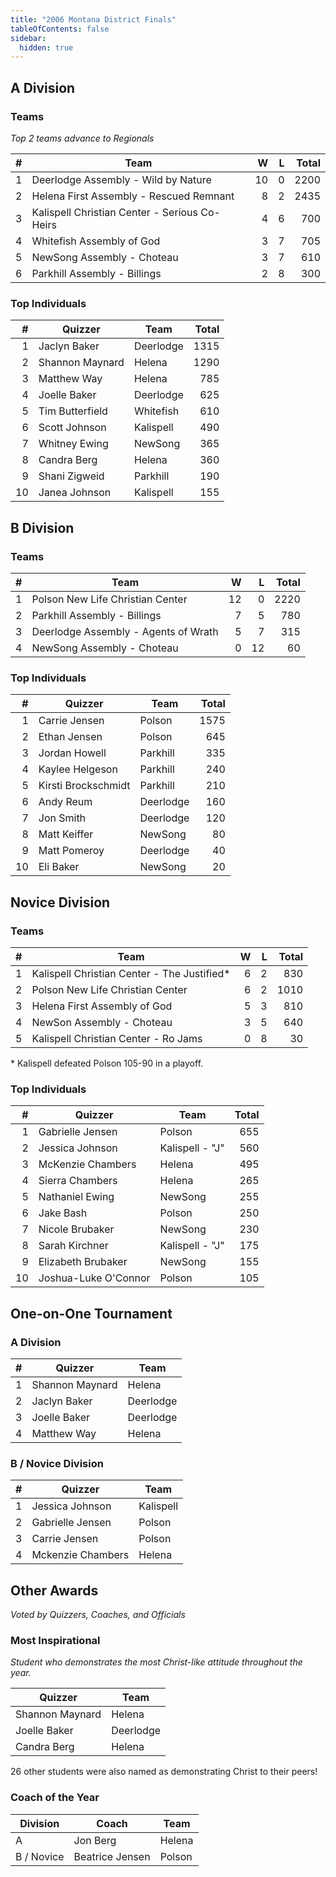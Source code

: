 ```yaml
---
title: "2006 Montana District Finals"
tableOfContents: false
sidebar:
  hidden: true
---
```


## A Division

### Teams

*Top 2 teams advance to Regionals*

|    # | Team                                          |    W |    L | Total |
| ---: | --------------------------------------------- | ---: | ---: | ----: |
|    1 | Deerlodge Assembly - Wild by Nature           |   10 |    0 |  2200 |
|    2 | Helena First Assembly - Rescued Remnant       |    8 |    2 |  2435 |
|    3 | Kalispell Christian Center - Serious Co-Heirs |    4 |    6 |   700 |
|    4 | Whitefish Assembly of God                     |    3 |    7 |   705 |
|    5 | NewSong Assembly - Choteau                    |    3 |    7 |   610 |
|    6 | Parkhill Assembly - Billings                  |    2 |    8 |   300 |

### Top Individuals

|    # | Quizzer         | Team      | Total |
| ---: | --------------- | --------- | ----: |
|    1 | Jaclyn Baker    | Deerlodge |  1315 |
|    2 | Shannon Maynard | Helena    |  1290 |
|    3 | Matthew Way     | Helena    |   785 |
|    4 | Joelle Baker    | Deerlodge |   625 |
|    5 | Tim Butterfield | Whitefish |   610 |
|    6 | Scott Johnson   | Kalispell |   490 |
|    7 | Whitney Ewing   | NewSong   |   365 |
|    8 | Candra Berg     | Helena    |   360 |
|    9 | Shani Zigweid   | Parkhill  |   190 |
|   10 | Janea Johnson   | Kalispell |   155 |

## B Division

### Teams

|    # | Team                                 |    W |    L | Total |
| ---: | ------------------------------------ | ---: | ---: | ----: |
|    1 | Polson New Life Christian Center     |   12 |    0 |  2220 |
|    2 | Parkhill Assembly - Billings         |    7 |    5 |   780 |
|    3 | Deerlodge Assembly - Agents of Wrath |    5 |    7 |   315 |
|    4 | NewSong Assembly - Choteau           |    0 |   12 |    60 |

### Top Individuals

|    # | Quizzer             | Team      | Total |
| ---: | ------------------- | --------- | ----: |
|    1 | Carrie Jensen       | Polson    |  1575 |
|    2 | Ethan Jensen        | Polson    |   645 |
|    3 | Jordan Howell       | Parkhill  |   335 |
|    4 | Kaylee Helgeson     | Parkhill  |   240 |
|    5 | Kirsti Brockschmidt | Parkhill  |   210 |
|    6 | Andy Reum           | Deerlodge |   160 |
|    7 | Jon Smith           | Deerlodge |   120 |
|    8 | Matt Keiffer        | NewSong   |    80 |
|    9 | Matt Pomeroy        | Deerlodge |    40 |
|   10 | Eli Baker           | NewSong   |    20 |

## Novice Division

### Teams

|    # | Team                                        |    W |    L | Total |
| ---: | ------------------------------------------- | ---: | ---: | ----: |
|    1 | Kalispell Christian Center - The Justified* |    6 |    2 |   830 |
|    2 | Polson New Life Christian Center            |    6 |    2 |  1010 |
|    3 | Helena First Assembly of God                |    5 |    3 |   810 |
|    4 | NewSon Assembly - Choteau                   |    3 |    5 |   640 |
|    5 | Kalispell Christian Center - Ro Jams        |    0 |    8 |    30 |

\* Kalispell defeated Polson 105-90 in a playoff.

### Top Individuals

|    # | Quizzer              | Team            | Total |
| ---: | -------------------- | --------------- | ----: |
|    1 | Gabrielle Jensen     | Polson          |   655 |
|    2 | Jessica Johnson      | Kalispell - "J" |   560 |
|    3 | McKenzie Chambers    | Helena          |   495 |
|    4 | Sierra Chambers      | Helena          |   265 |
|    5 | Nathaniel Ewing      | NewSong         |   255 |
|    6 | Jake Bash            | Polson          |   250 |
|    7 | Nicole Brubaker      | NewSong         |   230 |
|    8 | Sarah Kirchner       | Kalispell - "J" |   175 |
|    9 | Elizabeth Brubaker   | NewSong         |   155 |
|   10 | Joshua-Luke O'Connor | Polson          |   105 |

## One-on-One Tournament

### A Division

|    # | Quizzer         | Team      |
| ---: | --------------- | --------- |
|    1 | Shannon Maynard | Helena    |
|    2 | Jaclyn Baker    | Deerlodge |
|    3 | Joelle Baker    | Deerlodge |
|    4 | Matthew Way     | Helena    |

### B / Novice Division

|    # | Quizzer           | Team      |
| ---: | ----------------- | --------- |
|    1 | Jessica Johnson   | Kalispell |
|    2 | Gabrielle Jensen  | Polson    |
|    3 | Carrie Jensen     | Polson    |
|    4 | Mckenzie Chambers | Helena    |

## Other Awards

*Voted by Quizzers, Coaches, and Officials*

### Most Inspirational

*Student who demonstrates the most Christ-like attitude throughout the year.*

| Quizzer         | Team      |
| --------------- | --------- |
| Shannon Maynard | Helena    |
| Joelle Baker    | Deerlodge |
| Candra Berg     | Helena    |

26 other students were also named as demonstrating Christ to their peers!

### Coach of the Year

| Division   | Coach           | Team   |
| ---------- | --------------- | ------ |
| A          | Jon Berg        | Helena |
| B / Novice | Beatrice Jensen | Polson |
